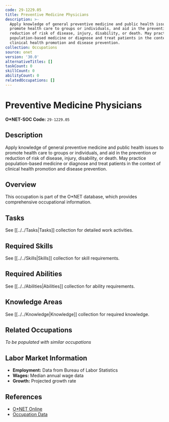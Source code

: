 ```yaml
---
code: 29-1229.05
title: Preventive Medicine Physicians
description: >-
  Apply knowledge of general preventive medicine and public health issues to
  promote health care to groups or individuals, and aid in the prevention or
  reduction of risk of disease, injury, disability, or death. May practice
  population-based medicine or diagnose and treat patients in the context of
  clinical health promotion and disease prevention.
collection: Occupations
source: onet
version: '30.0'
alternativeTitles: []
taskCount: 0
skillCount: 0
abilityCount: 0
relatedOccupations: []
---
```

# Preventive Medicine Physicians

**O*NET-SOC Code:** `29-1229.05`

## Description

Apply knowledge of general preventive medicine and public health issues to promote health care to groups or individuals, and aid in the prevention or reduction of risk of disease, injury, disability, or death. May practice population-based medicine or diagnose and treat patients in the context of clinical health promotion and disease prevention.

## Overview

This occupation is part of the O*NET database, which provides comprehensive occupational information.

## Tasks

See [[../../Tasks|Tasks]] collection for detailed work activities.

## Required Skills

See [[../../Skills|Skills]] collection for skill requirements.

## Required Abilities

See [[../../Abilities|Abilities]] collection for ability requirements.

## Knowledge Areas

See [[../../Knowledge|Knowledge]] collection for required knowledge.

## Related Occupations

*To be populated with similar occupations*

## Labor Market Information

- **Employment:** Data from Bureau of Labor Statistics
- **Wages:** Median annual wage data
- **Growth:** Projected growth rate

## References

- [O*NET Online](https://www.onetonline.org/link/summary/29-1229.05)
- [Occupation Data](https://www.onetcenter.org/)
